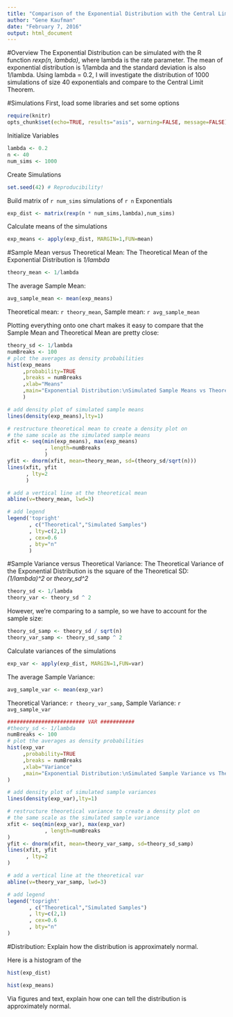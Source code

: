 ```yaml
---
title: "Comparison of the Exponential Distribution with the Central Limit Theoreom"
author: "Gene Kaufman"
date: "February 7, 2016"
output: html_document
---
```


#Overview
The Exponential Distribution can be simulated with the R function *rexp(n, lambda)*, where lambda is the rate parameter. The mean of exponential distribution is 1/lambda and the standard deviation is also 1/lambda. Using lambda = 0.2, I will investigate the distribution of 1000 simulations of size 40 exponentials and compare to the Central Limit Theorem.

#Simulations 
First, load some libraries and set some options
```r
require(knitr)
opts_chunk$set(echo=TRUE, results="asis", warning=FALSE, message=FALSE)
```

Initialize Variables
```r
lambda <- 0.2
n <- 40
num_sims <- 1000
```

Create Simulations
```r
set.seed(42) # Reproducibility!
```

Build matrix of `r num_sims` simulations of `r n` Exponentials
```r
exp_dist <- matrix(rexp(n * num_sims,lambda),num_sims)
```

Calculate means of the simulations
```r
exp_means <- apply(exp_dist, MARGIN=1,FUN=mean)
```

#Sample Mean versus Theoretical Mean: 
The Theoretical Mean of the Exponential Distribution is *1/lambda*
```r
theory_mean <- 1/lambda
```

The average Sample Mean:
```r
avg_sample_mean <- mean(exp_means)
```

Theoretical mean: `r theory_mean`, Sample mean: `r avg_sample_mean`

Plotting everything onto one chart makes it easy to compare that the Sample Mean and Theoretical Mean are pretty close:
```r
theory_sd <- 1/lambda
numBreaks <- 100
# plot the averages as density probabilities
hist(exp_means
     ,probability=TRUE
     ,breaks = numBreaks
     ,xlab="Means"
     ,main="Exponential Distribution:\nSimulated Sample Means vs Theoretical Means"
     )

# add density plot of simulated sample means
lines(density(exp_means),lty=1)

# restructure theoretical mean to create a density plot on
# the same scale as the simulated sample means
xfit <- seq(min(exp_means), max(exp_means)
            , length=numBreaks
            )
yfit <- dnorm(xfit, mean=theory_mean, sd=(theory_sd/sqrt(n)))
lines(xfit, yfit
      , lty=2
      )

# add a vertical line at the theoretical mean
abline(v=theory_mean, lwd=3)

# add legend
legend('topright'
       , c("Theoretical","Simulated Samples")
       , lty=c(2,1)
       , cex=0.6
       , bty="n"
       )
```


#Sample Variance versus Theoretical Variance: 
The Theoretical Variance of the Exponential Distribution is the square of the Theoretical SD: *(1/lambda)^2* or *theory_sd^2*  
```r
theory_sd <- 1/lambda
theory_var <- theory_sd ^ 2

```
However, we're comparing to a sample, so we have to account for the sample size:
```r
theory_sd_samp <- theory_sd / sqrt(n)
theory_var_samp <- theory_sd_samp ^ 2
```

Calculate variances of the simulations
```r
exp_var <- apply(exp_dist, MARGIN=1,FUN=var)
```

The average Sample Variance:
```r
avg_sample_var <- mean(exp_var)
```

Theoretical Variance: `r theory_var_samp`, Sample Variance: `r avg_sample_var`

```r
######################### VAR ###########
#theory_sd <- 1/lambda
numBreaks <- 100
# plot the averages as density probabilities
hist(exp_var
     ,probability=TRUE
     ,breaks = numBreaks
     ,xlab="Variance"
     ,main="Exponential Distribution:\nSimulated Sample Variance vs Theoretical Variance"
)

# add density plot of simulated sample variances
lines(density(exp_var),lty=1)

# restructure theoretical variance to create a density plot on
# the same scale as the simulated sample variance
xfit <- seq(min(exp_var), max(exp_var)
            , length=numBreaks
)
yfit <- dnorm(xfit, mean=theory_var_samp, sd=theory_sd_samp)
lines(xfit, yfit
      , lty=2
)

# add a vertical line at the theoretical var
abline(v=theory_var_samp, lwd=3)

# add legend
legend('topright'
       , c("Theoretical","Simulated Samples")
       , lty=c(2,1)
       , cex=0.6
       , bty="n"
)
```

#Distribution: 
Explain how the distribution is approximately normal.

Here is a histogram of the 
```r
hist(exp_dist)

hist(exp_means)
```

Via figures and text, explain how one can tell the distribution is approximately normal.